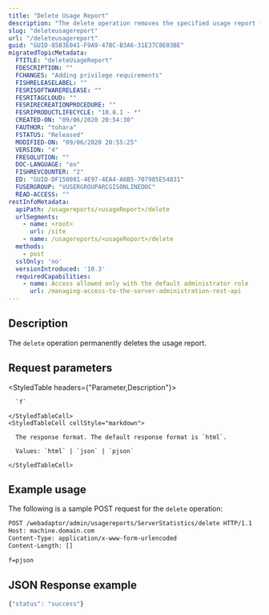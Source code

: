 ```yaml
---
title: "Delete Usage Report"
description: "The delete operation removes the specified usage report from the server."
slug: "deleteusagereport"
url: "/deleteusagereport"
guid: "GUID-85B3E041-F9A9-47BC-B3A6-31E37C8E03BE"
migratedTopicMetadata:
  FTITLE: "deleteUsageReport"
  FDESCRIPTION: ""
  FCHANGES: "Adding privilege requirements"
  FISHRELEASELABEL: ""
  FESRISOFTWARERELEASE: ""
  FESRITAGCLOUD: ""
  FESRIRECREATIONPROCEDURE: ""
  FESRIPRODUCTLIFECYCLE: "10.8.1 - *"
  CREATED-ON: "09/06/2020 20:54:30"
  FAUTHOR: "tohara"
  FSTATUS: "Released"
  MODIFIED-ON: "09/06/2020 20:55:25"
  VERSION: "4"
  FRESOLUTION: ""
  DOC-LANGUAGE: "en"
  FISHREVCOUNTER: "2"
  ED: "GUID-DF150081-4E97-4EA4-A6B5-707985E54831"
  FUSERGROUP: "VUSERGROUPARCGISONLINEDOC"
  READ-ACCESS: ""
restInfoMetadata:
  apiPath: /usagereports/<usageReport>/delete
  urlSegments:
    - name: <root>
      url: /site
    - name: /usagereports/<usageReport>/delete
  methods:
    - post
  sslOnly: 'no'
  versionIntroduced: '10.3'
  requiredCapabilities:
    - name: Access allowed only with the default administrator role
      url: /managing-access-to-the-server-administration-rest-api
---
```


## Description

The `delete` operation permanently deletes the usage report.


##  Request parameters

<StyledTable headers={"Parameter,Description"}>
  <StyledTableRow>
    <StyledTableCell cellStyle="markdown">

      `f` 

    </StyledTableCell>
    <StyledTableCell cellStyle="markdown">

      The response format. The default response format is `html`.

      Values: `html` | `json` | `pjson`

    </StyledTableCell>
  </StyledTableRow>
</StyledTable>


## Example usage

The following is a sample POST request for the `delete` operation:

```markdown
POST /webadaptor/admin/usagereports/ServerStatistics/delete HTTP/1.1
Host: machine.domain.com
Content-Type: application/x-www-form-urlencoded
Content-Length: []

f=pjson
```

## JSON Response example

```javascript
{"status": "success"}
```
